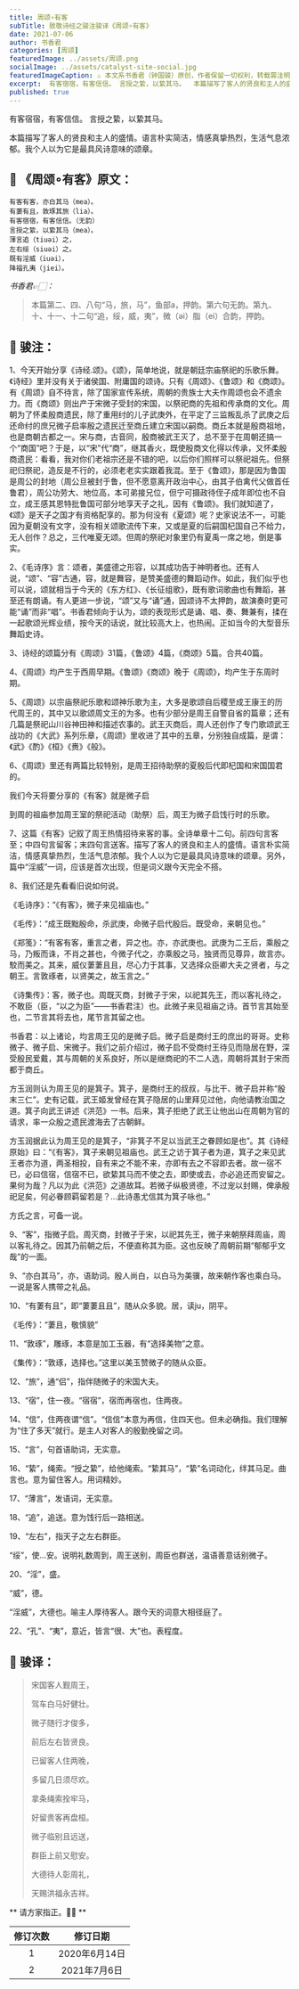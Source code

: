 ```yaml
---
title: 周颂∘有客
subTitle: 致敬诗经之骏注骏译《周颂∘有客》
date: 2021-07-06
author: 书香君
categories: [周颂]
featuredImage: ../assets/周颂.png
socialImage: ../assets/catalyst-site-social.jpg
featuredImageCaption: ⚠️️ 本文系书香君（钟国骏）原创，作者保留一切权利，转载需注明出处。
excerpt:  有客宿宿，有客信信。 言授之絷，以絷其马。  本篇描写了客人的贤良和主人的盛情。语言朴实简洁，情感真挚热烈，生活气息浓郁。我个人以为它是最具风诗意味的颂章。 
published: true
---
```


有客宿宿，有客信信。
言授之絷，以絷其马。

本篇描写了客人的贤良和主人的盛情。语言朴实简洁，情感真挚热烈，生活气息浓郁。我个人以为它是最具风诗意味的颂章。


## 🌼 《周颂∘有客》原文：

```
有客有客，亦白其马（mea）。
有萋有且，敦琢其旅（lia）。
有客宿宿，有客信信。（无韵）
言授之絷，以絷其马（mea）。
薄言追（tiuəi）之，
左右绥（siuəi）之。
既有淫威（iuəi），
降福孔夷（jiei）。
```

*书香君👉🏻：*

> 本篇第二、四、八句“马，旅，马”，鱼部a，押韵。第六句无韵。第九、十、十一、十二句“追，绥，威，夷”，微（əi）脂（ei）合韵，押韵。


## 🍁️ 骏注：

1、今天开始分享《诗经.颂》。《颂》，简单地说，就是朝廷宗庙祭祀的乐歌乐舞。《诗经》里并没有关于诸侯国、附庸国的颂诗。只有《周颂》、《鲁颂》和《商颂》。有《周颂》自不待言，除了国家宣传系统，周朝的贵族士大夫作周颂也会不遗余力。而《商颂》则出产于宋微子受封的宋国，以祭祀商的先祖和传承商的文化。周朝为了怀柔殷商遗民，除了重用纣的儿子武庚外，在平定了三监叛乱杀了武庚之后还命纣的庶兄微子启率殷之遗民迁至商丘建立宋国以嗣商。商丘本就是殷商祖地，也是商朝古都之一。宋与商，古音同，殷商被武王灭了，总不至于在周朝还搞一个“商国”吧？于是，以“宋”代“商”，继其香火，既使殷商文化得以传承，又怀柔殷商遗民：看看，我对你们老祖宗还是不错的吧，以后你们照样可以祭祀祖先。但祭祀归祭祀，造反是不行的，必须老老实实跟着我混。至于《鲁颂》，那是因为鲁国是周公的封地（周公旦被封于鲁，但不愿意离开政治中心，由其子伯禽代父做首任鲁君），周公功劳大、地位高，本可弟接兄位，但宁可摄政待侄子成年即位也不自立，成王感其恩特批鲁国可部分地享天子之礼，因有《鲁颂》。我们就知道了，《颂》是天子之国才有资格配享的。那为何没有《夏颂》呢？史家说法不一，可能因为夏朝没有文字，没有相关颂歌流传下来，又或是夏的后嗣国杞国自己不给力，无人创作？总之，三代唯夏无颂。但周的祭祀对象里仍有夏禹一席之地，倒是事实。

2、《毛诗序》言：颂者，美盛德之形容，以其成功告于神明者也。还有人说，“颂”、“容”古通，容，就是舞容，是赞美盛德的舞蹈动作。如此，我们似乎也可以说，颂就相当于今天的《东方红》、《长征组歌》，既有歌词歌曲也有舞蹈，甚至还有朗诵。有人更进一步说，“颂”又与“诵”通，因颂诗不太押韵，故演奏时更可能“诵”而非“唱”。书香君倾向于认为，颂的表现形式是诵、唱、奏、舞兼有，揉在一起歌颂光辉业绩，按今天的话说，就比较高大上，也热闹。正如当今的大型音乐舞蹈史诗。

3、诗经的颂篇分有《周颂》31篇，《鲁颂》4篇，《商颂》5篇。合共40篇。

4、《周颂》均产生于西周早期。《鲁颂》《商颂》晚于《周颂》，均产生于东周时期。

5、《周颂》以宗庙祭祀乐歌和颂神乐歌为主，大多是歌颂自后稷至成王康王的历代周王的，其中又以歌颂周文王的为多。也有少部分是周王自警自省的篇章；还有几篇是祭祀山川谷神田神和描述农事的。武王灭商后，周人还创作了专门歌颂武王战功的《大武》系列乐章，《周颂》里收进了其中的五章，分别独自成篇，是谓：《武》《酌》《桓》《赉》《般》。

6、《周颂》里还有两篇比较特别，是周王招待助祭的夏殷后代即杞国和宋国国君的。

我们今天将要分享的《有客》就是微子启

到周的祖庙参加周王室的祭祀活动（助祭）后，周王为微子启饯行时的乐歌。

7、这篇《有客》记叙了周王热情招待来客的事。全诗单章十二句。前四句言客至；中四句言留客；末四句言送客。描写了客人的贤良和主人的盛情。语言朴实简洁，情感真挚热烈，生活气息浓郁。我个人以为它是最具风诗意味的颂章。另外，篇中“淫威”一词，应该是首次出现，但是词义跟今天完全不搭。

8、我们还是先看看旧说如何说。

《毛诗序》：“《有客》，微子来见祖庙也。”

《毛传》：“成王既黜殷命，杀武庚，命微子启代殷后。既受命，来朝见也。”

《郑笺》：“有客有客，重言之者，异之也。亦，亦武庚也。武庚为二王后，乘殷之马，乃叛而诛，不肖之甚也，今微子代之，亦乘殷之马，独贤而见尊异，故言亦。駮而美之。其来，威仪萋萋且且，尽心力于其事，又选择众臣卿大夫之贤者，与之朝王。言敦琢者，以贤美之，故玉言之。”

《诗集传》：客，微子也。周既灭商，封微子于宋，以祀其先王，而以客礼待之，不敢臣（臣，“以之为臣”——书香君注）也。此微子来见祖庙之诗。首节言其始至也，二节言其将去也，尾节言其留之也。

书香君：以上诸论，均言周王见的是微子启。微子启是商纣王的庶出的哥哥。史称微子、微子启、宋微子。我们之前介绍过，微子启不受商纣王待见而隐居在野，深受殷民爱戴，其与周朝的关系良好，所以是继商祀的不二人选，周朝将其封于宋而都于商丘。

方玉润则认为周王见的是箕子。箕子，是商纣王的叔叔，与比干、微子启并称“殷末三仁”。史有记载，武王姬发曾经在箕子隐居的山里拜见过他，向他请教治国之道。箕子向武王讲述《洪范》一书。后来，箕子拒绝了武王让他出山在周朝为官的请求，率一众殷之遗民渡海去了古朝鲜。

方玉润据此认为周王见的是箕子，“非箕子不足以当武王之眷顾如是也”。其《诗经原始》曰：“《有客》，箕子来朝见祖庙也。武王之访于箕子者为道，箕子之来见武王者亦为道，两圣相投，自有来之不能不来，亦即有去之不容即去者。故一宿不已，必曰信宿，信宿不已，欲絷其马而不使之去，即使或去，亦必追还而安留之。果何为哉？凡以为此《洪范》之道故耳。若微子纵极贤德，不过宠以封赐，俾承殷祀足矣，何必眷顾羁留若是？…此诗愚尤信其为箕子咏也。”

方氏之言，可备一说。

9、“客”，指微子启。周灭商，封微子于宋，以祀其先王，微子来朝祭拜周庙，周以客礼待之。因其乃前朝之后，不便直称其为臣。这也反映了周朝前期“郁郁乎文哉”的一面。

9、“亦白其马”，亦，语助词。殷人尚白，以白马为美骥，故来朝作客也乘白马。一说是客人携带之礼品。

10、“有萋有且”，即“萋萋且且”，随从众多貌。居，读ju，阴平。

《毛传》：“萋且，敬慎貌”

11、“敦琢”，雕琢，本意是加工玉器，有“选择美物”之意。

《集传》：“敦琢，选择也。”这里以美玉赞微子的随从众臣。

12、“旅”，通“侣”，指伴随微子的宋国大夫。

13、“宿”，住一夜。“宿宿”，宿而再宿也，住两夜。

14、“信”，住两夜谓“信”。“信信”本意为再信，住四天也。但未必确指。我们理解为“住了多天”就行。是主人对客人的殷勤挽留之词。

15、“言”，句首语助词，无实意。

16、“絷”，绳索。“授之絷”，给他绳索。“絷其马”，“絷”名词动化，绊其马足。曲言也。意为留住客人。用词精妙。

17、“薄言”，发语词，无实意。

18、“追”，追送。意为饯行后一路相送。

19、“左右”，指天子之左右群臣。

“绥”，使…安。说明礼数周到，周王送别，周臣也群送，温语善意话别微子。

20、“淫”，盛。

“威”，德。

“淫威”，大德也。喻主人厚待客人。跟今天的词意大相径庭了。

22、“孔”、“夷”，意近，皆言“很、大”也。表程度。


## 🍁️ 骏译：


> 宋国客人觐周王，
> 
> 驾车白马好健壮。
> 
> 微子随行才俊多，
> 
> 前后左右皆贤良。
> 
> 已留客人住两晚，
> 
> 多留几日须尽欢。
> 
> 拿条绳索拴牢马，
> 
> 好留贵客再盘桓。
> 
> 微子临别且远送，
> 
> 群臣上前又慰安。
> 
> 大德待人彰周礼，
> 
> 天赐洪福永吉祥。
> 



** 请方家指正。🙏🏻 **

| 修订次数      | 修订日期 |
|   :----: |    :----:   |
|  1   | 2020年6月14日       |
|  2   | 2021年7月6日       |


